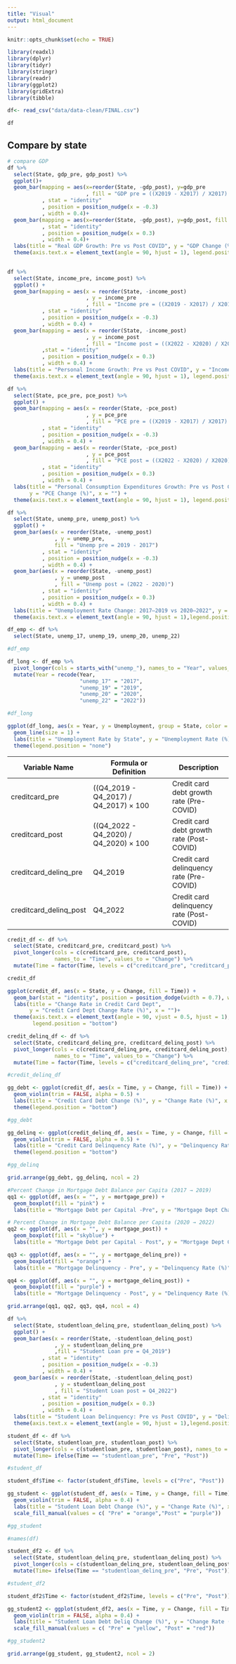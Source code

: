 ```yaml
---
title: "Visual"
output: html_document
---
```



```r
knitr::opts_chunk$set(echo = TRUE)
```

```r
library(readxl)
library(dplyr)
library(tidyr)
library(stringr)
library(readr)
library(ggplot2)
library(gridExtra)
library(tibble)
```


```r
df<- read_csv("data/data-clean/FINAL.csv")

df
```

## Compare by state

```r
# compare GDP
df %>% 
  select(State, gdp_pre, gdp_post) %>% 
  ggplot()+
  geom_bar(mapping = aes(x=reorder(State, -gdp_post), y=gdp_pre
                         , fill = "GDP pre = ((X2019 - X2017) / X2017) * 100")
           , stat = "identity"
           , position = position_nudge(x = -0.3)
           , width = 0.4)+
  geom_bar(mapping = aes(x=reorder(State, -gdp_post), y=gdp_post, fill ="GDP post = ((X2022 - X2020) / X2020) * 100")
           , stat = "identity"
           , position = position_nudge(x = 0.3)
           , width = 0.4)+
  labs(title = "Real GDP Growth: Pre vs Post COVID", y = "GDP Change (%)", x = "")+
  theme(axis.text.x = element_text(angle = 90, hjust = 1), legend.position = "bottom")
  
```

```r
df %>%
  select(State, income_pre, income_post) %>%
  ggplot() +
  geom_bar(mapping = aes(x = reorder(State, -income_post)
                         , y = income_pre
                         , fill = "Income pre = ((X2019 - X2017) / X2017) * 100")
           , stat = "identity"
           , position = position_nudge(x = -0.3)
           , width = 0.4) +
  geom_bar(mapping = aes(x = reorder(State, -income_post)
                         , y = income_post
                         , fill = "Income post = ((X2022 - X2020) / X2020) * 100")
           ,stat = "identity"
           , position = position_nudge(x = 0.3)
           , width = 0.4) +
  labs(title = "Personal Income Growth: Pre vs Post COVID", y = "Income Change (%)", x = "") +
  theme(axis.text.x = element_text(angle = 90, hjust = 1), legend.position = "bottom")
```

```r
df %>%
  select(State, pce_pre, pce_post) %>%
  ggplot() +
  geom_bar(mapping = aes(x = reorder(State, -pce_post)
                         , y = pce_pre
                         , fill = "PCE pre = ((X2019 - X2017) / X2017) * 100")
           , stat = "identity"
           , position = position_nudge(x = -0.3)
           , width = 0.4) +
  geom_bar(mapping = aes(x = reorder(State, -pce_post)
                         , y = pce_post
                         , fill = "PCE post = ((X2022 - X2020) / X2020) * 100")
           , stat = "identity"
           , position = position_nudge(x = 0.3)
           , width = 0.4) +
  labs(title = "Personal Consumption Expenditures Growth: Pre vs Post COVID",
       y = "PCE Change (%)", x = "") +
  theme(axis.text.x = element_text(angle = 90, hjust = 1), legend.position = "bottom")
```


```r

df %>%
  select(State, unemp_pre, unemp_post) %>%
  ggplot() +
  geom_bar(aes(x = reorder(State, -unemp_post)
               , y = unemp_pre, 
               fill = "Unemp pre = 2019 - 2017")
           , stat = "identity"
           , position = position_nudge(x = -0.3)
           , width = 0.4) +
  geom_bar(aes(x = reorder(State, -unemp_post)
               , y = unemp_post
               , fill = "Unemp post = (2022 - 2020)")
           , stat = "identity"
           , position = position_nudge(x = 0.3)
           , width = 0.4) +
  labs(title = "Unemployment Rate Change: 2017–2019 vs 2020–2022", y = "Change in Unemployment Rate", x = "") +
  theme(axis.text.x = element_text(angle = 90, hjust = 1),legend.position = "bottom")

```


```r

df_emp <- df %>%
  select(State, unemp_17, unemp_19, unemp_20, unemp_22)

#df_emp

df_long <- df_emp %>% 
  pivot_longer(cols = starts_with("unemp_"), names_to = "Year", values_to = "Unemployment") %>%
  mutate(Year = recode(Year,
                       "unemp_17" = "2017",
                       "unemp_19" = "2019",
                       "unemp_20" = "2020",
                       "unemp_22" = "2022"))

#df_long 

ggplot(df_long, aes(x = Year, y = Unemployment, group = State, color = State)) +
  geom_line(size = 1) +
  labs(title = "Unemployment Rate by State", y = "Unemployment Rate (%)", x = "Year") +
  theme(legend.position = "none")
```

| Variable Name             | Formula or Definition                           | Description                     |
|---------------------------|-------------------------------------------------|---------------------------------|
| creditcard_pre          | ((Q4_2019 - Q4_2017) / Q4_2017) × 100                | Credit card debt growth rate (Pre-COVID) |
| creditcard_post         | ((Q4_2022 - Q4_2020) / Q4_2020) × 100                | Credit card debt growth rate (Post-COVID) |
| creditcard_delinq_pre   | Q4_2019                                              | Credit card delinquency rate (Pre-COVID) |
| creditcard_delinq_post  | Q4_2022                                              | Credit card delinquency rate (Post-COVID) |

```r
credit_df <- df %>% 
  select(State, creditcard_pre, creditcard_post) %>% 
  pivot_longer(cols = c(creditcard_pre, creditcard_post),
               names_to = "Time", values_to = "Change") %>% 
  mutate(Time = factor(Time, levels = c("creditcard_pre", "creditcard_post")))

credit_df

ggplot(credit_df, aes(x = State, y = Change, fill = Time)) +
  geom_bar(stat = "identity", position = position_dodge(width = 0.7), width = 0.9) +  
  labs(title = "Change Rate in Credit Card Dept",
       y = "Credit Card Dept Change Rate (%)", x = "")+
  theme(axis.text.x = element_text(angle = 90, vjust = 0.5, hjust = 1),
        legend.position = "bottom")
```
```r
credit_delinq_df <- df %>% 
  select(State, creditcard_delinq_pre, creditcard_delinq_post) %>% 
  pivot_longer(cols = c(creditcard_delinq_pre, creditcard_delinq_post),
               names_to = "Time", values_to = "Change") %>% 
  mutate(Time = factor(Time, levels = c("creditcard_delinq_pre", "creditcard_delinq_post")))

#credit_delinq_df

gg_debt <- ggplot(credit_df, aes(x = Time, y = Change, fill = Time)) +
  geom_violin(trim = FALSE, alpha = 0.5) +
  labs(title = "Credit Card Debt Change (%)", y = "Change Rate (%)", x = "")+
  theme(legend.position = "bottom")

#gg_debt 

gg_delinq <- ggplot(credit_delinq_df, aes(x = Time, y = Change, fill = Time)) +
  geom_violin(trim = FALSE, alpha = 0.5) +
  labs(title = "Credit Card Delinquency Rate (%)", y = "Delinquency Rate (%)", x = "")+
  theme(legend.position = "bottom")

#gg_delinq

grid.arrange(gg_debt, gg_delinq, ncol = 2)
```


```r

#Percent Change in Mortgage Debt Balance per Capita (2017 → 2019)
qq1 <- ggplot(df, aes(x = "", y = mortgage_pre)) +
  geom_boxplot(fill = "pink") +
  labs(title = "Mortgage Debt per Capital -Pre", y = "Mortgage Dept Change Rate (%)")

# Percent Change in Mortgage Debt Balance per Capita (2020 → 2022)
qq2 <- ggplot(df, aes(x = "", y = mortgage_post)) +
  geom_boxplot(fill = "skyblue") +
  labs(title = "Mortgage Debt per Capital - Post", y = "Mortgage Dept Change Rate (%)")

qq3 <- ggplot(df, aes(x = "", y = mortgage_delinq_pre)) +
  geom_boxplot(fill = "orange") +
  labs(title = "Mortgage Delinquency - Pre", y = "Delinquency Rate (%)")

qq4 <- ggplot(df, aes(x = "", y = mortgage_delinq_post)) +
  geom_boxplot(fill = "purple") +
  labs(title = "Mortgage Delinquency - Post", y = "Delinquency Rate (%)")

grid.arrange(qq1, qq2, qq3, qq4, ncol = 4)
```

```r
df %>%
  select(State, studentloan_delinq_pre, studentloan_delinq_post) %>%
  ggplot() +
  geom_bar(aes(x = reorder(State, -studentloan_delinq_post)
               , y = studentloan_delinq_pre
               ,fill = "Student Loan pre = Q4_2019")
           , stat = "identity"
           , position = position_nudge(x = -0.3)
           , width = 0.4) +
  geom_bar(aes(x = reorder(State, -studentloan_delinq_post)
               , y = studentloan_delinq_post
               , fill = "Student Loan post = Q4_2022")
           , stat = "identity"
           , position = position_nudge(x = 0.3)
           , width = 0.4) +
  labs(title = "Student Loan Delinquency: Pre vs Post COVID", y = "Delinquency Rate (%)", x = "") +
  theme(axis.text.x = element_text(angle = 90, hjust = 1),legend.position = "bottom")

```

```r

student_df <- df %>% 
  select(State, studentloan_pre, studentloan_post) %>% 
  pivot_longer(cols = c(studentloan_pre, studentloan_post), names_to = "Time", values_to = "Change") %>%
  mutate(Time= ifelse(Time == "studentloan_pre", "Pre", "Post"))

#student_df

student_df$Time <- factor(student_df$Time, levels = c("Pre", "Post"))

gg_student <- ggplot(student_df, aes(x = Time, y = Change, fill = Time)) +
  geom_violin(trim = FALSE, alpha = 0.4) +
  labs(title = "Student Loan Debt Change (%)", y = "Change Rate (%)", x = "") +
  scale_fill_manual(values = c( "Pre" = "orange","Post" = "purple"))

#gg_student

#names(df)

student_df2 <- df %>% 
  select(State, studentloan_delinq_pre, studentloan_delinq_post) %>% 
  pivot_longer(cols = c(studentloan_delinq_pre, studentloan_delinq_post), names_to = "Time", values_to = "Change") %>%
  mutate(Time= ifelse(Time == "studentloan_delinq_pre", "Pre", "Post"))

#student_df2

student_df2$Time <- factor(student_df2$Time, levels = c("Pre", "Post"))

gg_student2 <- ggplot(student_df2, aes(x = Time, y = Change, fill = Time)) +
  geom_violin(trim = FALSE, alpha = 0.4) +
  labs(title = "Student Loan Debt Deliq Change (%)", y = "Change Rate (%)", x = "") +
  scale_fill_manual(values = c( "Pre" = "yellow", "Post" = "red"))

#gg_student2

grid.arrange(gg_student, gg_student2, ncol = 2)
```




```r
```

```r
```